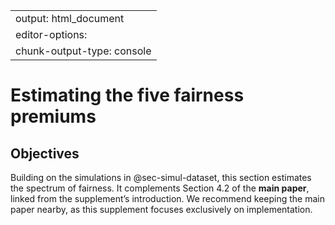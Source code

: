 
---
output: html_document
editor-options: 
  chunk-output-type: console
---

# Estimating the five fairness premiums {#sec-training}

:::{.callout-note}

## Objectives

Building on the simulations in @sec-simul-dataset, this section estimates the spectrum of fairness. It complements Section 4.2 of the **main paper**, linked from the supplement’s introduction. We recommend keeping the main paper nearby, as this supplement focuses exclusively on implementation.

:::
